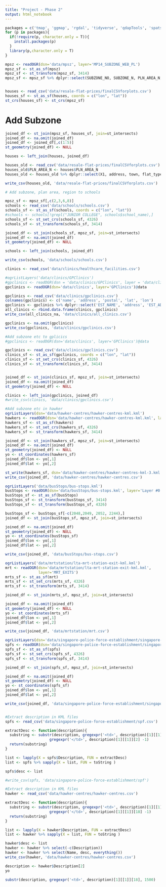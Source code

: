 ```yaml
---
title: "Project - Phase 2"
output: html_notebook
---
```


```r
packages = c('tmap', 'ggmap', 'rgdal', 'tidyverse', 'qdapTools', 'spatstat', 'readr', 'sf')
for (p in packages){ 
  if(!require(p, character.only = T)){
    install.packages(p) 
  }
  library(p,character.only = T) 
}
```

```r
mpsz <- readOGR(dsn='data/mpsz', layer='MP14_SUBZONE_WEB_PL')
mpsz_sf <- st_as_sf(mpsz)
mpsz_sf <- st_transform(mpsz_sf, 3414)
mpsz_sf <- mpsz_sf %>% dplyr::select(SUBZONE_NO, SUBZONE_N, PLN_AREA_N,REGION_N,geometry)


houses <- read_csv('data/resale-flat-prices/finalCSVforplots.csv')
houses_sf <- st_as_sf(houses, coords = c("lon", "lat"))
st_crs(houses_sf) <- st_crs(mpsz_sf)
```

# Add Subzone

```r
joined_df <- st_join(mpsz_sf, houses_sf, join=st_intersects)
joined_df <- na.omit(joined_df) 
joined_df <- joined_df[,c(1:5)]
st_geometry(joined_df) <- NULL

houses <- left_join(houses, joined_df)

houses_old <- read_csv('data/resale-flat-prices/finalCSVforplots.csv')
houses_old$PLN_AREA_N <- houses$PLN_AREA_N
houses_old <- houses_old %>% dplyr::select(X1, address, town, flat_type, lon, lat, Street, SUBZONE_NO, SUBZONE_N,REGION_N, PLN_AREA_N, everything())

write_csv(houses_old, 'data/resale-flat-prices/finalCSVforplots.csv')
```

```r
# Add subzone, plan area, region to schools

mpsz_sf <- mpsz_sf[,c(2,3,6,8)]
schools <- read_csv('data/schools/schools.csv')
schools_sf <- st_as_sf(schools, coords = c("lon", "lat"))
#schools <- schools[!grepl("JUNIOR COLLEGE", schools$school_name),]
schools_sf <- st_set_crs(schools_sf, 4326)
schools_sf <- st_transform(schools_sf, 3414)

joined_df <- st_join(schools_sf, mpsz_sf, join=st_intersects)
joined_df <- na.omit(joined_df)
st_geometry(joined_df) <- NULL

schools <- left_join(schools, joined_df)

write_csv(schools, 'data/schools/schools.csv')
```

```r
clinics <- read_csv('data/clinics/healthcare_facilities.csv')
```

```r
#ogrListLayers('data/clinics/GPClinics')
#gpclinics <- readOGR(dsn = 'data/clinics/GPClinics', layer = 'data/clinics/GPClinics')
gpclinics <- readOGR(dsn='data/clinics', layer='GPClinics')@data

gpclinics <- read_csv('data/clinics/gpclinics.csv')
colnames(gpclinics) <- c('name', 'address', 'postal', 'lat', 'lon')
gpclinics <- gpclinics %>% dplyr::select('EST_NAME', 'address', 'EST_ADD_PO', 'lat', 'lon')
all_clinics <- rbind.data.frame(clinics, gpclinics)
write_csv(all_clinics_na, 'data/clinics/all_clinics.csv')

gpclinics <- na.omit(gpclinics)
write_csv(gpclinics, 'data/clinics/gpclinics.csv')
```

```r
#Add subzone etc to gplicics
#gpclinics <- readOGR(dsn='data/clinics', layer='GPClinics')@data

gpclinics <- read_csv('data/clinics/gpclinics.csv')
clinics_sf <- st_as_sf(gpclinics, coords = c("lon", "lat"))
clinics_sf <- st_set_crs(clinics_sf, 4326)
clinics_sf <- st_transform(clinics_sf, 3414)


joined_df <- st_join(clinics_sf, mpsz_sf, join=st_intersects)
joined_df <- na.omit(joined_df)
st_geometry(joined_df) <- NULL

clinics <- left_join(gpclinics, joined_df)
#write_csv(clinics, 'data/clinics/gpclinics.csv')
```

```r
#Add subzone etc in hawker
ogrListLayers(dsn='data/hawker-centres/hawker-centres-kml.kml')
hawkers <- readOGR(dsn='data/hawker-centres/hawker-centres-kml.kml', layer='HAWKERCENTRE')
hawkers_sf <- st_as_sf(hawkers)
hawkers_sf <- st_set_crs(hawkers_sf, 4326)
hawkers_sf <- st_transform(hawkers_sf, 3414)

joined_df <- st_join(hawkers_sf, mpsz_sf, join=st_intersects)
joined_df <- na.omit(joined_df)
st_geometry(joined_df) <- NULL
yo <- st_coordinates(hawkers_sf)
joined_df$lon <- yo[,1]
joined_df$lat <- yo[,2]

st_write(hawkers_sf, dsn='data/hawker-centres/hawker-centres-kml-3.kml', layer='HAWKERCENTRE_3')
write_csv(joined_df, 'data/hawker-centres/hawker-centres.csv')
```

```r
ogrListLayers('data/busStops/bus-stops.kml')
busStops <- readOGR(dsn='data/busStops/bus-stops.kml', layer='Layer #0')
busStops_sf <- st_as_sf(busStops)
busStops_sf <- st_transform(busStops_sf, 3414)
busStops_sf <- st_transform(busStops_sf, 4326)

busStops_sf <- busStops_sf[-c(2048,2049, 2052, 2244),]
joined_df <- st_join(busStops_sf, mpsz_sf, join=st_intersects)

joined_df <- na.omit(joined_df)
st_geometry(joined_df) <- NULL
yo <- st_coordinates(busStops_sf)
joined_df$lon <- yo[,1]
joined_df$lat <- yo[,2]

write_csv(joined_df, 'data/busStops/bus-stops.csv')
```


```r
ogrListLayers('data/mrtstation/lta-mrt-station-exit-kml.kml')
mrt <- readOGR(dsn='data/mrtstation/lta-mrt-station-exit-kml.kml',
               layer='MRT_EXITS')
mrts_sf <- st_as_sf(mrt)
mrts_sf <- st_set_crs(mrts_sf, 4326)
mrts_sf <- st_transform(mrts_sf, 3414)

joined_df <- st_join(mrts_sf, mpsz_sf, join=st_intersects)

joined_df <- na.omit(joined_df)
st_geometry(joined_df) <- NULL
yo <- st_coordinates(mrts_sf)
joined_df$lon <- yo[,1]
joined_df$lat <- yo[,2]

write_csv(joined_df, 'data/mrtstation/mrt.csv')
```

```r
ogrListLayers(dsn='data/singapore-police-force-establishment/singapore-police-force-establishments-2018-kml.kml')
spfs <- readOGR(dsn='data/singapore-police-force-establishment/singapore-police-force-establishments-2018-kml.kml', layer='SPF_ESTABLISHMENTS_2018')
spfs_sf <- st_as_sf(spfs)
spfs_sf <- st_set_crs(spfs_sf, 4326)
spfs_sf <- st_transform(spfs_sf, 3414)

joined_df <- st_join(spfs_sf, mpsz_sf, join=st_intersects)

joined_df <- na.omit(joined_df)
st_geometry(joined_df) <- NULL
yo <- st_coordinates(spfs_sf)
joined_df$lon <- yo[,1]
joined_df$lat <- yo[,2]

write_csv(joined_df, 'data/singapore-police-force-establishment/singapore-police-force-establishments-2018.csv')
```

```r

```

```r
#Extract description in KML files
spfs <- read_csv('data/singapore-police-force-establishment/spf.csv')

extractDesc <- function(description){
  substring <- substr(description, gregexpr('<td>', description)[1][[1]][2] + 4,
                    gregexpr('</td>', description)[1][[1]][2] -1)
  return(substring)
}

list <- lapply(X = spfs$Description, FUN = extractDesc)
list <- spfs %>% sapply(X = list, FUN = toString )

spfs$desc <- list

#write_csv(spfs, 'data/singapore-police-force-establishment/spf')
```

```r
#Extract description in KML files
hawker <- read_csv('data/hawker-centres/hawker-centres.csv')

extractDesc <- function(description){
  substring <- substr(description, gregexpr('<td>', description)[1][[1]][18] + 4,
                    gregexpr('</td>', description)[1][[1]][18] -1)
  return(substring)
}

list <- lapply(X = hawker$Description, FUN = extractDesc)
list <- hawker %>% sapply(X = list, FUN = toString )

hawker$desc <- list
hawker <- hawker %>% select(-c(Description))
hawker <- hawker %>% select(Name, desc, everything())
write_csv(hawker, 'data/hawker-centres/hawker-centres.csv')
```

```r
description <- hawker$Description[2]
yo
```


```r
substr(description, gregexpr('<td>', description)[1][[1]][18], 1500)
```

```r

```

```r

```

```r

```

```r

```

```r

```

```r

```

```r

```

```r

```

```r

```

```r

```

```r

```


```r

```

```r

```

```r

```

```r

```

```r

```

```r

```

```r

```

```r

```

```r

```

```r

```

```r

```

```r

```